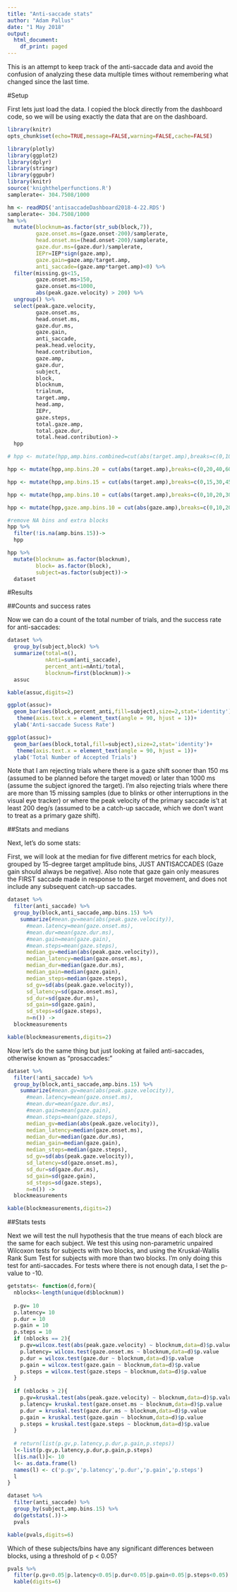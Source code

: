 ```yaml
---
title: "Anti-saccade stats"
author: "Adam Pallus"
date: "1 May 2018"
output:
  html_document:
    df_print: paged
---
```


This is an attempt to keep track of the anti-saccade data and avoid the confusion of analyzing these data multiple times without remembering what changed since the last time.

#Setup

First lets just load the data. I copied the block directly from the dashboard code, so we will be using exactly the data that are on the dashboard.

```r
library(knitr)
opts_chunk$set(echo=TRUE,message=FALSE,warning=FALSE,cache=FALSE)
```

```r
library(plotly)
library(ggplot2)
library(dplyr)
library(stringr)
library(ggpubr)
library(knitr)
source('knighthelperfunctions.R')
samplerate<- 304.7508/1000

```

```r
hm <- readRDS('antisaccadeDashboard2018-4-22.RDS')
samplerate<- 304.7508/1000
hm %>%
  mutate(blocknum=as.factor(str_sub(block,7)),
         gaze.onset.ms=(gaze.onset-200)/samplerate,
         head.onset.ms=(head.onset-200)/samplerate,
         gaze.dur.ms=(gaze.dur)/samplerate,
         IEPr=IEP*sign(gaze.amp),
         gaze.gain=gaze.amp/target.amp,
         anti_saccade=(gaze.amp*target.amp)<0) %>%
  filter(missing.gs<15,
         gaze.onset.ms>150,
         gaze.onset.ms<1000,
         abs(peak.gaze.velocity) > 200) %>%
  ungroup() %>%
  select(peak.gaze.velocity,
         gaze.onset.ms,
         head.onset.ms,
         gaze.dur.ms,
         gaze.gain,
         anti_saccade,
         peak.head.velocity,
         head.contribution,
         gaze.amp,
         gaze.dur,
         subject,
         block,
         blocknum,
         trialnum,
         target.amp,
         head.amp,
         IEPr,
         gaze.steps,
         total.gaze.amp,
         total.gaze.dur,
         total.head.contribution)->
  hpp

# hpp <- mutate(hpp,amp.bins.combined=cut(abs(target.amp),breaks=c(0,10,20,30,40,50,60,70,80)))

hpp <- mutate(hpp,amp.bins.20 = cut(abs(target.amp),breaks=c(0,20,40,60,80)))

hpp <- mutate(hpp,amp.bins.15 = cut(abs(target.amp),breaks=c(0,15,30,45,60,75,90)))

hpp <- mutate(hpp,amp.bins.10 = cut(abs(target.amp),breaks=c(0,10,20,30,40,50,60,70,80,90)))

hpp <- mutate(hpp,gaze.amp.bins.10 = cut(abs(gaze.amp),breaks=c(0,10,20,30,40,50,60,70,80,90)))

#remove NA bins and extra blocks
hpp %>%
  filter(!is.na(amp.bins.15))->
  hpp

hpp %>%
  mutate(blocknum= as.factor(blocknum),
         block= as.factor(block),
         subject=as.factor(subject))->
  dataset
```

#Results

##Counts and success rates

Now we can do a count of the total number of trials, and the success rate for anti-saccades:

```r
dataset %>%
  group_by(subject,block) %>%
  summarize(total=n(),
            nAnti=sum(anti_saccade),
            percent_anti=nAnti/total,
            blocknum=first(blocknum))->
  assuc

kable(assuc,digits=2)

ggplot(assuc)+
  geom_bar(aes(block,percent_anti,fill=subject),size=2,stat='identity')+
   theme(axis.text.x = element_text(angle = 90, hjust = 1))+
  ylab('Anti-saccade Sucess Rate')

ggplot(assuc)+
  geom_bar(aes(block,total,fill=subject),size=2,stat='identity')+
   theme(axis.text.x = element_text(angle = 90, hjust = 1))+
  ylab('Total Number of Accepted Trials')
```

Note that I am rejecting trials where there is a gaze shift sooner than 150 ms (assumed to be planned before the target moved) or later than 1000 ms (assume the subject ignored the target). I'm also rejecting trials where there are more than 15 missing samples (due to blinks or other interruptions in the visual eye tracker) or where the peak velocity of the primary saccade is't at least 200 deg/s (assumed to be a catch-up saccade, which we don't want to treat as a primary gaze shift).

##Stats and medians

Next, let's do some stats:

First, we will look at the median for five different metrics for each block, grouped by 15-degree target amplitude bins, JUST ANTISACCADES (Gaze gain should always be negative). Also note that gaze gain only measures the FIRST saccade made in response to the target movement, and does not include any subsequent catch-up saccades. 

```r

dataset %>%
  filter(anti_saccade) %>% 
  group_by(block,anti_saccade,amp.bins.15) %>%
    summarize(#mean.gv=mean(abs(peak.gaze.velocity)),
      #mean.latency=mean(gaze.onset.ms),
      #mean.dur=mean(gaze.dur.ms),
      #mean.gain=mean(gaze.gain),
      #mean.steps=mean(gaze.steps),
      median_gv=median(abs(peak.gaze.velocity)),
      median_latency=median(gaze.onset.ms),
      median_dur=median(gaze.dur.ms),
      median_gain=median(gaze.gain),
      median_steps=median(gaze.steps),
      sd_gv=sd(abs(peak.gaze.velocity)),
      sd_latency=sd(gaze.onset.ms),
      sd_dur=sd(gaze.dur.ms),
      sd_gain=sd(gaze.gain),
      sd_steps=sd(gaze.steps),
      n=n()) ->
  blockmeasurements

kable(blockmeasurements,digits=2)
```

Now let's do the same thing but just looking at failed anti-saccades, otherwise known as "prosaccades:"
```r

dataset %>%
  filter(!anti_saccade) %>% 
  group_by(block,anti_saccade,amp.bins.15) %>%
    summarize(#mean.gv=mean(abs(peak.gaze.velocity)),
      #mean.latency=mean(gaze.onset.ms),
      #mean.dur=mean(gaze.dur.ms),
      #mean.gain=mean(gaze.gain),
      #mean.steps=mean(gaze.steps),
      median_gv=median(abs(peak.gaze.velocity)),
      median_latency=median(gaze.onset.ms),
      median_dur=median(gaze.dur.ms),
      median_gain=median(gaze.gain),
      median_steps=median(gaze.steps),
      sd_gv=sd(abs(peak.gaze.velocity)),
      sd_latency=sd(gaze.onset.ms),
      sd_dur=sd(gaze.dur.ms),
      sd_gain=sd(gaze.gain),
      sd_steps=sd(gaze.steps),
      n=n()) ->
  blockmeasurements

kable(blockmeasurements,digits=2)
```

##Stats tests

Next we will test the null hypothesis that the true means of each block are the same for each subject. We test this using non-parametric unpaired Wilcoxon tests for subjects with two blocks, and using the Kruskal-Wallis Rank Sum Test for subjects with more than two blocks. I'm only doing this test for anti-saccades. For tests where there is not enough data, I set the p-value to -10.

```r
getstats<- function(d,form){
  nblocks<-length(unique(d$blocknum))
  
  p.gv= 10
  p.latency= 10
  p.dur = 10
  p.gain = 10
  p.steps = 10
  if (nblocks == 2){
    p.gv=wilcox.test(abs(peak.gaze.velocity) ~ blocknum,data=d)$p.value
    p.latency= wilcox.test(gaze.onset.ms ~ blocknum,data=d)$p.value
    p.dur = wilcox.test(gaze.dur ~ blocknum,data=d)$p.value
    p.gain = wilcox.test(gaze.gain ~ blocknum,data=d)$p.value
    p.steps = wilcox.test(gaze.steps ~ blocknum,data=d)$p.value
  } 
  
  if (nblocks > 2){
    p.gv=kruskal.test(abs(peak.gaze.velocity) ~ blocknum,data=d)$p.value
    p.latency= kruskal.test(gaze.onset.ms ~ blocknum,data=d)$p.value
    p.dur = kruskal.test(gaze.dur.ms ~ blocknum,data=d)$p.value
    p.gain = kruskal.test(gaze.gain ~ blocknum,data=d)$p.value
    p.steps = kruskal.test(gaze.steps ~ blocknum,data=d)$p.value
  } 
  
  # return(list(p.gv,p.latency,p.dur,p.gain,p.steps))
  l<-list(p.gv,p.latency,p.dur,p.gain,p.steps)
  l[is.na(l)]<- 10
  l<- as.data.frame(l)
  names(l) <- c('p.gv','p.latency','p.dur','p.gain','p.steps')
  l
}

dataset %>%
  filter(anti_saccade) %>%
  group_by(subject,amp.bins.15) %>%
  do(getstats(.))->
  pvals

kable(pvals,digits=6)
```

Which of these subjects/bins have any significant differences between blocks, using a threshold of p < 0.05?

```r
pvals %>%
  filter(p.gv<0.05|p.latency<0.05|p.dur<0.05|p.gain<0.05|p.steps<0.05) %>%
  kable(digits=6)
```

